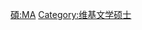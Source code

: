 {{Userbox
  |border-c = #88FF88
  |border-s = 1
  |id-c     = #88FF88
  |id-s     = 12
  |id-fc    = #000000
  |info-c   = #EEFFEE
  |info-s   = 10
  |info-fc  = #000000
  |id       = M.A.
  |info     = 這個用戶擁有[[:Category:维基文学硕士|文学硕士]]學位。
}}
<includeonly> [[Category:维基文学硕士|{{PAGENAME}}]] </includeonly>
<noinclude> [[Category:學位用戶框模板|碩:MA]][[Category:维基文学硕士]] 
</noinclude>